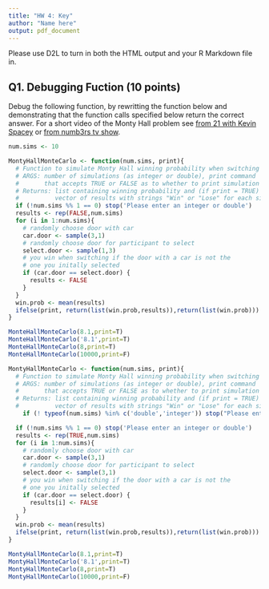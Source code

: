 ```yaml
---
title: "HW 4: Key"
author: "Name here"
output: pdf_document
---
```


Please use D2L to turn in both the HTML output and your R Markdown file in.

## Q1. Debugging Fuction (10 points)

Debug the following function, by rewritting the function below and demonstrating that the function calls specified below return the correct answer. For a short video of the Monty Hall problem see [from 21 with Kevin Spacey](https://www.youtube.com/watch?v=Zr_xWfThjJ0) or [from numb3rs tv show](https://www.google.com/url?sa=t&rct=j&q=&esrc=s&source=web&cd=1&cad=rja&uact=8&ved=0ahUKEwjLwcvG1rTWAhUrsVQKHWq9CbEQyCkIKjAA&url=https%3A%2F%2Fwww.youtube.com%2Fwatch%3Fv%3DP9WFKmLK0dc&usg=AFQjCNEYUi91dn4_xNLXQr9pESAdn9aApQ).

```r

num.sims <- 10

MontyHallMonteCarlo <- function(num.sims, print){
  # Function to simulate Monty Hall winning probability when switching doors
  # ARGS: number of simulations (as integer or double), print command
  #       that accepts TRUE or FALSE as to whether to print simulation results
  # Returns: list containing winning probability and (if print = TRUE)
  #          vector of results with strings "Win" or "Lose" for each simulation
  if (!num.sims %% 1 == 0) stop('Please enter an integer or double')
  results <- rep(FALSE,num.sims)
  for (i in 1:num.sims){
    # randomly choose door with car
    car.door <- sample(3,1)
    # randomly choose door for participant to select
    select.door <- sample(1,3)
    # you win when switching if the door with a car is not the
    # one you initally selected
    if (car.door == select.door) {
      results <- FALSE
    }
  }
  win.prob <- mean(results)
  ifelse(print, return(list(win.prob,results)),return(list(win.prob)))
}

MonteHallMonteCarlo(8.1,print=T)
MonteHallMonteCarlo('8.1',print=T)
MonteHallMonteCarlo(8,print=T)
MonteHallMonteCarlo(10000,print=F)
```


```r
MontyHallMonteCarlo <- function(num.sims, print){
  # Function to simulate Monty Hall winning probability when switching doors
  # ARGS: number of simulations (as integer or double), print command
  #       that accepts TRUE or FALSE as to whether to print simulation results
  # Returns: list containing winning probability and (if print = TRUE)
  #          vector of results with strings "Win" or "Lose" for each simulation
    if (! typeof(num.sims) %in% c('double','integer')) stop("Please enter num.sims as a double or integer type")

  if (!num.sims %% 1 == 0) stop('Please enter an integer or double')
  results <- rep(TRUE,num.sims)
  for (i in 1:num.sims){
    # randomly choose door with car
    car.door <- sample(3,1)
    # randomly choose door for participant to select
    select.door <- sample(3,1)
    # you win when switching if the door with a car is not the
    # one you initally selected
    if (car.door == select.door) {
      results[i] <- FALSE
    }
  }
  win.prob <- mean(results)
  ifelse(print, return(list(win.prob,results)),return(list(win.prob)))
}

MontyHallMonteCarlo(8.1,print=T)
MontyHallMonteCarlo('8.1',print=T)
MontyHallMonteCarlo(8,print=T)
MontyHallMonteCarlo(10000,print=F)
```